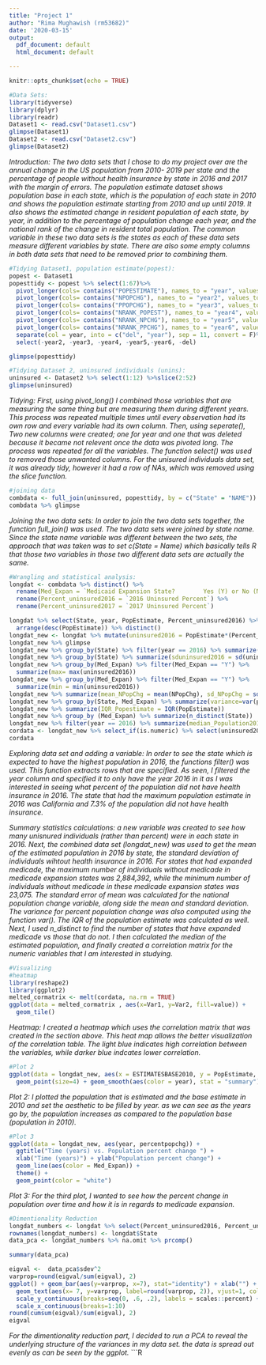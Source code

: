 ```yaml
---
title: "Project 1"
author: "Rima Mughawish (rm53682)"
date: '2020-03-15'
output:
  pdf_document: default
  html_document: default

---
```


```r
knitr::opts_chunk$set(echo = TRUE)
```

```r
#Data Sets:
library(tidyverse)
library(dplyr)
library(readr)
Dataset1 <- read.csv("Dataset1.csv")
glimpse(Dataset1)
Dataset2 <- read.csv("Dataset2.csv")
glimpse(Dataset2)
```

*Introduction: The two data sets that I chose to do my project over are the annual change in the US population from 2010- 2019 per state and the percentage of people without health insurance by state in 2016 and 2017 with the margin of errors. The population estimate dataset shows population base in each state, which is the population of each state in 2010 and shows the population estimate starting from 2010 and up until 2019. It also shows the estimated change in resident population of each state, by year, in addition to the percentage of population change each year, and the national rank of the change in resident total population. The common variable in these two data sets is the states as each of these data sets measure different variables by state. There are also some empty columns in both data sets that need to be removed prior to combining them.*


```R
#Tidying Dataset1, population estimate(popest): 
popest <- Dataset1
popesttidy <- popest %>% select(1:67)%>%
  pivot_longer(cols= contains("POPESTIMATE"), names_to = "year", values_to = "PopEstimate") %>%
  pivot_longer(cols= contains("NPOPCHG"), names_to = "year2", values_to = "NPopChg") %>%
  pivot_longer(cols= contains("PPOPCHG"), names_to = "year3", values_to = "percentpopchg") %>%
  pivot_longer(cols= contains("NRANK_POPEST"), names_to = "year4", values_to = "NRANK_Popest") %>%
  pivot_longer(cols= contains("NRANK_NPCHG"), names_to = "year5", values_to = "NRANK_POPCHG")%>%
  pivot_longer(cols= contains("NRANK_PPCHG"), names_to = "year6", values_to = "NRank_PPOPCHG") %>%
  separate(col = year, into = c("del", "year"), sep = 11, convert = F)%>% 
  select(-year2, -year3, -year4, -year5,-year6, -del) 

glimpse(popesttidy)

#Tidying Dataset 2, uninsured individuals (unins):
uninsured <- Dataset2 %>% select(1:12) %>%slice(2:52)
glimpse(uninsured)
```
*Tidying: First, using pivot_long() I combined those variables that are measuring the same thing but are measuring them during different years. This process was repeated multiple times until every observation had its own row and every variable had its own column. Then, using seperate(), Two new columns were created; one for year and one that was deleted because it became not relevent once the data was pivoted long. The process was repeated for all the variables. The function select() was used to removed those unwanted columns. For the unisured individuals data set, it was already tidy, however it had a row of NAs, which was removed using the slice function.*

```R
#joining data
combdata <- full_join(uninsured, popesttidy, by = c("State" = "NAME"))
combdata %>% glimpse
```
*Joining the two data sets: In order to join the two data sets together, the function full_join() was used. The two data sets were joined by state name. Since the state name variable was different between the two sets, the approach that was taken was to set c(State = Name) which basically tells R that those two variables in those two different data sets are actually the same.*


```r
#Wrangling and statistical analysis: 
longdat <- combdata %>% distinct() %>% 
  rename(Med_Expan = `Medicaid Expansion State?        Yes (Y) or No (N)1`) %>% 
  rename(Percent_uninsured2016 = `2016 Uninsured Percent`) %>% 
  rename(Percent_uninsured2017 = `2017 Uninsured Percent`)

longdat %>% select(State, year, PopEstimate, Percent_uninsured2016) %>% filter(year == 2016)%>%
  arrange(desc(PopEstimate)) %>% distinct() 
longdat_new <- longdat %>% mutate(uninsured2016 = PopEstimate*(Percent_uninsured2016 /100))
longdat_new %>% glimpse
longdat_new %>% group_by(State) %>% filter(year == 2016) %>% summarize(avgPop=mean(PopEstimate)) 
longdat_new %>% group_by(State) %>% summarize(sduninsured2016 = sd(uninsured2016))
longdat_new %>% group_by(Med_Expan) %>% filter(Med_Expan == "Y") %>% 
  summarize(max= max(uninsured2016))
longdat_new %>% group_by(Med_Expan) %>% filter(Med_Expan == "Y") %>% 
  summarize(min = min(uninsured2016))
longdat_new %>% summarize(mean_NPopChg = mean(NPopChg), sd_NPopChg = sd(NPopChg), n=n(), se_NPopChg=sd_NPopChg/sqrt(n))
longdat_new %>% group_by(State, Med_Expan) %>% summarize(variance=var(percentpopchg))
longdat_new %>% summarize(IQR_Popestimate = IQR(PopEstimate))
longdat_new %>% group_by (Med_Expan) %>% summarize(n_distinct(State))
longdat_new %>% filter(year == 2016) %>% summarize(median_Population2016 = median(PopEstimate))
cordata <- longdat_new %>% select_if(is.numeric) %>% select(uninsured2016, PopEstimate, Percent_uninsured2016, ESTIMATESBASE2010)%>% na.omit %>%cor()
cordata
```
*Exploring data set and adding a variable: In order to see the state which is expected to have the highest population in 2016, the functions filter() was used. This function extracts rows that are specified. As seen, I filtered the year column and specified it to only have the year 2016 in it as I was interested in seeing what percent of the population did not have health insurance in 2016. The state that had the maximum population estimate in 2016 was California and 7.3% of the population did not have health insurance.*

*Summary statistics calculations: a new variable was created to see how many unisnured individuals (rather than percent) were in each state in 2016. Next, the combined data set (longdat_new) was used to get the mean of the estimated population in 2016 by state, the standard deviation of individuals wihtout health insurance in 2016. For states that had expanded medicade, the maximum number of individuals without medicade in medicade expansion states was 2,884,392, while the minimum number of individuals without medicade in these medicade expansion states was 23,075.  The standard error of mean was calculated for the national population change variable, along side the mean and standard deviation. The variance for percent population change was also computed using the function var(). The IQR of the population estimate was calculated as well. Next, I used n_distinct to find the number of states that have expanded medicade vs those that do not. I then calculated the median of the estimated population, and finally created a correlation matrix for the numeric variables that I am interested in studying.* 

```r
#Visualizing 
#heatmap
library(reshape2)
library(ggplot2)
melted_cormatrix <- melt(cordata, na.rm = TRUE)
ggplot(data = melted_cormatrix , aes(x=Var1, y=Var2, fill=value)) + 
  geom_tile()
```
*Heatmap: I created a heatmap which uses the correlation matrix that was created in the section above. This heat map allows the better visualization of the correlation table. The light blue indicates high correlation between the variables, while darker blue indcates lower correlation.*

```R
#Plot 2
ggplot(data = longdat_new, aes(x = ESTIMATESBASE2010, y = PopEstimate, color = year)) + 
  geom_point(size=4) + geom_smooth(aes(color = year), stat = "summary")
```

*Plot 2: I plotted the population that is estimated and the base estimate in 2010 and set the aesthetic to be filled by year. as we can see as the years go by, the population increases as compared to the population base (population in 2010). *

```R
#Plot 3
ggplot(data = longdat_new, aes(year, percentpopchg)) + 
  ggtitle("Time (years) vs. Population percent change ") + 
  xlab("Time (years)") + ylab("Population percent change") + 
  geom_line(aes(color = Med_Expan)) + 
  theme() +
  geom_point(color = "white")
```
*Plot 3: For the third plot, I wanted to see how the percent change in population over time and how it is in regards to medicade expansion.*

```r
#Dimentionality Reduction
longdat_numbers <- longdat %>% select(Percent_uninsured2016, Percent_uninsured2017, percentpopchg, PopEstimate,NPopChg) %>% scale() 
rownames(longdat_numbers) <- longdat$State
data_pca <- longdat_numbers %>% na.omit %>% prcomp()

summary(data_pca)

eigval <-  data_pca$sdev^2
varprop=round(eigval/sum(eigval), 2)
ggplot() + geom_bar(aes(y=varprop, x=7), stat="identity") + xlab("") + geom_path(aes(y=varprop, x=7)) + 
  geom_text(aes(x= 7, y=varprop, label=round(varprop, 2)), vjust=1, col="white", size=5) + 
  scale_y_continuous(breaks=seq(0, .6, .2), labels = scales::percent) + 
  scale_x_continuous(breaks=1:10)
round(cumsum(eigval)/sum(eigval), 2)
eigval 

```
*For the dimentionality reduction part, I decided to run a PCA to reveal the underlying structure of the variances in my data set. the data is spread out evenly as can be seen by the ggplot. *
```R